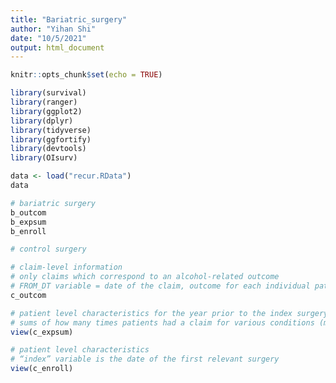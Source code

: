 ```yaml
---
title: "Bariatric_surgery"
author: "Yihan Shi"
date: "10/5/2021"
output: html_document
---
```


```r
knitr::opts_chunk$set(echo = TRUE)
```

```r
library(survival)
library(ranger)
library(ggplot2)
library(dplyr)
library(tidyverse)
library(ggfortify)
library(devtools)
library(OIsurv)
```

```r
data <- load("recur.RData")
data

# bariatric surgery
b_outcom
b_expsum
b_enroll

# control surgery 

# claim-level information
# only claims which correspond to an alcohol-related outcome
# FROM_DT variable = date of the claim, outcome for each individual patient (PAT_ID) can be tracked through date
c_outcom

# patient level characteristics for the year prior to the index surgery
# sums of how many times patients had a claim for various conditions (may adjust for baseline)
view(c_expsum)

# patient level characteristics
# “index” variable is the date of the first relevant surgery
view(c_enroll) 
```

